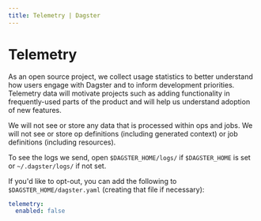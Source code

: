 ```yaml
---
title: Telemetry | Dagster
---
```


# Telemetry

As an open source project, we collect usage statistics to better understand how users engage with Dagster and to inform development priorities. Telemetry data will motivate projects such as adding functionality in frequently-used parts of the product and will help us understand adoption of new features.

We will not see or store any data that is processed within ops and jobs. We will not see or store op definitions (including generated context) or job definitions (including resources).

To see the logs we send, open `$DAGSTER_HOME/logs/` if `$DAGSTER_HOME` is set or `~/.dagster/logs/` if not set.

If you'd like to opt-out, you can add the following to `$DAGSTER_HOME/dagster.yaml` (creating that file if necessary):

```yaml
telemetry:
  enabled: false
```
